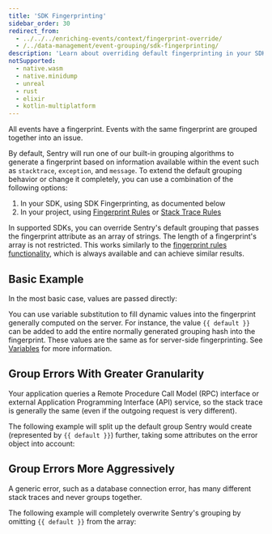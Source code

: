 ```yaml
---
title: 'SDK Fingerprinting'
sidebar_order: 30
redirect_from:
  - ../../../enriching-events/context/fingerprint-override/
  - /../data-management/event-grouping/sdk-fingerprinting/
description: 'Learn about overriding default fingerprinting in your SDK.'
notSupported:
  - native.wasm
  - native.minidump
  - unreal
  - rust
  - elixir
  - kotlin-multiplatform
---
```


All events have a fingerprint. Events with the same fingerprint are grouped together into an issue.

By default, Sentry will run one of our built-in grouping algorithms to generate a fingerprint based on information available within the event such as `stacktrace`, `exception`, and `message`. To extend the default grouping behavior or change it completely, you can use a combination of the following options:

1. In your SDK, using SDK Fingerprinting, as documented below
2. In your project, using [Fingerprint Rules](/product/data-management-settings/event-grouping/fingerprint-rules/) or [Stack Trace Rules](/product/data-management-settings/event-grouping/stack-trace-rules/)

In supported SDKs, you can override Sentry's default grouping that passes the fingerprint attribute as an array of strings. The length of a fingerprint's array is not restricted. This works similarly to the [fingerprint rules functionality](/product/data-management-settings/event-grouping/fingerprint-rules/), which is always available and can achieve similar results.

## Basic Example

In the most basic case, values are passed directly:

<PlatformContent includePath="set-fingerprint/basic" />

You can use variable substitution to fill dynamic values into the fingerprint generally computed on the server. For instance, the value `{{ default }}` can be added to add the entire normally generated grouping hash into the fingerprint. These values are the same as for server-side fingerprinting. See [Variables](/product/data-management-settings/event-grouping/fingerprint-rules/#variables) for more information.

## Group Errors With Greater Granularity

Your application queries a Remote Procedure Call Model (RPC) interface or external Application Programming Interface (API) service, so the stack trace is generally the same (even if the outgoing request is very different).

The following example will split up the default group Sentry would create (represented by `{{ default }}`) further, taking some attributes on the error object into account:

<PlatformContent includePath="set-fingerprint/rpc" />

## Group Errors More Aggressively

A generic error, such as a database connection error, has many different stack traces and never groups together.

The following example will completely overwrite Sentry's grouping by omitting `{{ default }}` from the array:

<PlatformContent includePath="set-fingerprint/database-connection" />
